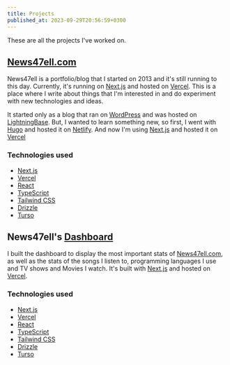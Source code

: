 ```yaml
---
title: Projects
published_at: 2023-09-29T20:56:59+0300
---
```


These are all the projects I've worked on.

## [News47ell.com](https://www.news47ell.com)

News47ell is a portfolio/blog that I started on 2013 and it's still running to this day. Currently, it's running on [Next.js](https://nextjs.org) and hosted on [Vercel](https://vercel.com).
This is a place where I write about things that I'm interested in and do experiment with new technologies and ideas.

It started only as a blog that ran on [WordPress](https://wordpress.org) and was hosted on [LightningBase](https://www.news47ell.com/recommends/lightningbase). But, I wanted to learn something new, so first, I went with [Hugo](https://gohugo.io) and hosted it on [Netlify](https://www.news47ell.com/recommends/netlify). And now I'm using [Next.js](https://nextjs.org) and hosted it on [Vercel](https://vercel.com)

### Technologies used

- [Next.js](https://nextjs.org)
- [Vercel](https://vercel.com)
- [React](https://reactjs.org)
- [TypeScript](https://www.typescriptlang.org)
- [Tailwind CSS](https://tailwindcss.com)
- [Drizzle](https://drizzle.studio)
- [Turso](https://turso.dev)

## News47ell's [Dashboard](https://dashboard.news47ell.com)

I built the dashboard to display the most important stats of [News47ell.com](https://www.news47ell.com), as well as the stats of the songs I listen to, programming languages I use and TV shows and Movies I watch. It's built with [Next.js](https://nextjs.org) and hosted on [Vercel](https://vercel.com).

### Technologies used

- [Next.js](https://nextjs.org)
- [Vercel](https://vercel.com)
- [React](https://reactjs.org)
- [TypeScript](https://www.typescriptlang.org)
- [Tailwind CSS](https://tailwindcss.com)
- [Drizzle](https://drizzle.studio)
- [Turso](https://turso.dev)